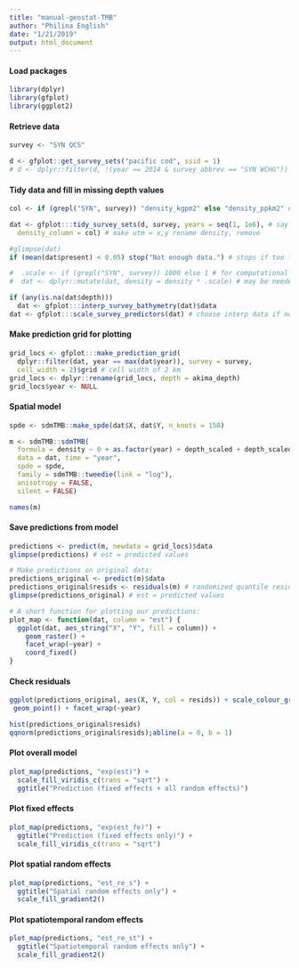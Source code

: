```yaml
---
title: "manual-geostat-TMB"
author: "Philina English"
date: "1/21/2019"
output: html_document
---
```


#### Load packages

```r
library(dplyr)
library(gfplot)
library(ggplot2)
```

#### Retrieve data
```r
survey <- "SYN QCS"

d <- gfplot::get_survey_sets("pacific cod", ssid = 1)
# d <- dplyr::filter(d, !(year == 2014 & survey_abbrev == "SYN WCHG")) # something went wrong in 2014
```

#### Tidy data and fill in missing depth values
```r
col <- if (grepl("SYN", survey)) "density_kgpm2" else "density_ppkm2" # grep says if SYN is in survey returns logical (l), use kgpm2

dat <- gfplot:::tidy_survey_sets(d, survey, years = seq(1, 1e6), # say which surveys and years to include
  density_column = col) # make utm = x,y rename density, remove 

#glimpse(dat)
if (mean(dat$present) < 0.05) stop("Not enough data.") # stops if too little data

#  .scale <- if (grepl("SYN", survey)) 1000 else 1 # for computational stability # may be needed for INLA
#  dat <- dplyr::mutate(dat, density = density * .scale) # may be needed for INLA

if (any(is.na(dat$depth)))
  dat <- gfplot:::interp_survey_bathymetry(dat)$data
dat <- gfplot:::scale_survey_predictors(dat) # choose interp data if needed, and scale
```

#### Make prediction grid for plotting
```r
grid_locs <- gfplot:::make_prediction_grid(
  dplyr::filter(dat, year == max(dat$year)), survey = survey,
  cell_width = 2)$grid # cell width of 2 km
grid_locs <- dplyr::rename(grid_locs, depth = akima_depth)
grid_locs$year <- NULL
```


#### Spatial model
```r
spde <- sdmTMB::make_spde(dat$X, dat$Y, n_knots = 150)

m <- sdmTMB::sdmTMB(
  formula = density ~ 0 + as.factor(year) + depth_scaled + depth_scaled2,
  data = dat, time = "year", 
  spde = spde, 
  family = sdmTMB::tweedie(link = "log"),
  anisotropy = FALSE, 
  silent = FALSE)

names(m) 
```

#### Save predictions from model
```r
predictions <- predict(m, newdata = grid_locs)$data
glimpse(predictions) # est = predicted values

# Make predictions on original data:
predictions_original <- predict(m)$data
predictions_original$resids <- residuals(m) # randomized quantile residuals
glimpse(predictions_original) # est = predicted values

# A short function for plotting our predictions:
plot_map <- function(dat, column = "est") {
  ggplot(dat, aes_string("X", "Y", fill = column)) +
    geom_raster() +
    facet_wrap(~year) +
    coord_fixed()
}
```

#### Check residuals
```r
ggplot(predictions_original, aes(X, Y, col = resids)) + scale_colour_gradient2() +
 geom_point() + facet_wrap(~year)

hist(predictions_original$resids)
qqnorm(predictions_original$resids);abline(a = 0, b = 1)
```

#### Plot overall model
```r
plot_map(predictions, "exp(est)") +
  scale_fill_viridis_c(trans = "sqrt") +
  ggtitle("Prediction (fixed effects + all random effects)")
```

#### Plot fixed effects
```r

plot_map(predictions, "exp(est_fe)") +
  ggtitle("Prediction (fixed effects only)") +
  scale_fill_viridis_c(trans = "sqrt")
```

#### Plot spatial random effects
```r
plot_map(predictions, "est_re_s") +
  ggtitle("Spatial random effects only") +
  scale_fill_gradient2()
```

#### Plot spatiotemporal random effects
```r
plot_map(predictions, "est_re_st") +
  ggtitle("Spatiotemporal random effects only") +
  scale_fill_gradient2()

```
